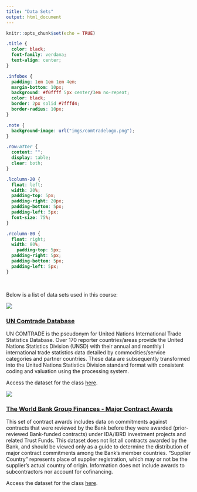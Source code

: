 ```yaml
---
title: "Data Sets"
output: html_document
---
```


```r
knitr::opts_chunk$set(echo = TRUE)
```

```css
.title {
  color: black;
  font-family: verdana;
  text-align: center;
}

.infobox {
  padding: 1em 1em 1em 4em;
  margin-bottom: 10px;
  background: #f0ffff 5px center/3em no-repeat;
  color: black;
  border: 2px solid #7fffd4;
  border-radius: 10px;
}

.note {
  background-image: url("imgs/comtradelogo.png");
}

.row:after {
  content: "";
  display: table;
  clear: both;
}

.lcolumn-20 {
  float: left;
  width: 20%;
  padding-top: 5px;
  padding-right: 20px;
  padding-bottom: 5px;
  padding-left: 5px;
  font-size: 75%;
}

.rcolumn-80 {
  float: right;
  width: 80%;
    padding-top: 5px;
  padding-right: 5px;
  padding-bottom: 5px;
  padding-left: 5px;
}
```

</br>

Below is a list of data sets used in this course:


::::{.infobox}

::::{.row}
::::{.lcolumn-20}
<img src="imgs/comtradelogo.png">
::::

::::{.rcolumn-80}
### [UN Comtrade Database](https://comtrade.un.org/)

UN COMTRADE is the pseudonym for United Nations International Trade Statistics Database. Over 170 reporter countries/areas provide the United Nations Statistics Division (UNSD) with their annual and monthly l international trade statistics data detailed by commodities/service categories and partner countries. These data are subsequently transformed into the United Nations Statistics Division standard format with consistent coding and valuation using the processing system. 

Access the dataset for the class [here](https://github.com/cjcallag/dc4p/blob/main/data/un_comtrade_mongolia_commodities_exchanges_2018to2020.csv).
::::
::::

::::

::::{.infobox}

::::{.row}
::::{.lcolumn-20}
<img src="imgs/The-World-Bank-logo.png">
::::

::::{.rcolumn-80}
### [The World Bank Group Finances - Major Contract Awards](https://finances.worldbank.org/Procurement/Major-Contract-Awards/kdui-wcs3)

This set of contract awards includes data on commitments against contracts that were reviewed by the Bank before they were awarded (prior-reviewed Bank-funded contracts) under IDA/IBRD investment projects and related Trust Funds. This dataset does not list all contracts awarded by the Bank, and should be viewed only as a guide to determine the distribution of major contract commitments among the Bank's member countries. "Supplier Country" represents place of supplier registration, which may or not be the supplier's actual country of origin. Information does not include awards to subcontractors nor account for cofinancing. 

Access the dataset for the class [here](https://github.com/cjcallag/dc4p/blob/main/data/Major_Contract_Awards.csv).
::::
::::

::::